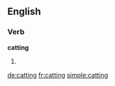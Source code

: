 ==English==

===Verb===
'''catting'''

# {{present participle of|[[cat]]}}

[[de:catting]]
[[fr:catting]]
[[simple:catting]]